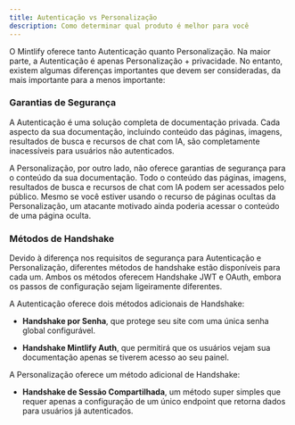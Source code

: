 ```yaml
---
title: Autenticação vs Personalização
description: Como determinar qual produto é melhor para você
---
```


O Mintlify oferece tanto Autenticação quanto Personalização. Na maior parte, a Autenticação é
apenas Personalização + privacidade. No entanto, existem algumas diferenças importantes que devem ser
consideradas, da mais importante para a menos importante:

### Garantias de Segurança

A Autenticação é uma solução completa de documentação privada. Cada aspecto da sua documentação,
incluindo conteúdo das páginas, imagens, resultados de busca e recursos de chat com IA, são completamente inacessíveis para
usuários não autenticados.

A Personalização, por outro lado, não oferece garantias de segurança para o conteúdo da sua documentação.
Todo o conteúdo das páginas, imagens, resultados de busca e recursos de chat com IA podem ser acessados pelo público. Mesmo
se você estiver usando o recurso de páginas ocultas da Personalização, um atacante motivado ainda
poderia acessar o conteúdo de uma página oculta.

### Métodos de Handshake

Devido à diferença nos requisitos de segurança para Autenticação e Personalização, diferentes
métodos de handshake estão disponíveis para cada um. Ambos os métodos oferecem Handshake JWT e OAuth, embora
os passos de configuração sejam ligeiramente diferentes.

A Autenticação oferece dois métodos adicionais de Handshake:

* **Handshake por Senha**, que protege seu site com uma única senha global configurável.

* **Handshake Mintlify Auth**, que permitirá que os usuários vejam sua documentação apenas se tiverem
  acesso ao seu painel.

A Personalização oferece um método adicional de Handshake:

* **Handshake de Sessão Compartilhada**, um método super simples que requer apenas a configuração de um único endpoint
  que retorna dados para usuários já autenticados.
